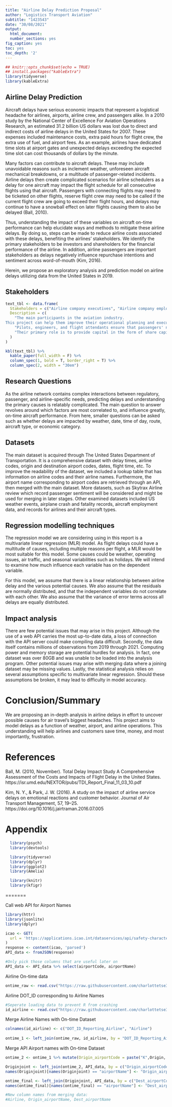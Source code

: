 ```yaml
---
title: "Airline Delay Prediction Proposal"
author: "Logistics Transport Aviation"
subtitle: "1423543"
date: "30/08/2021"
output:
  html_document:
  number_sections: yes
fig_caption: yes
toc: yes
toc_depth: '2' 
---
```

  
```r
## knitr::opts_chunk$set(echo = TRUE)
## install.packages("kableExtra")
library(tidyverse)
library(kableExtra)
```

## Airline Delay Prediction

Aircraft delays have serious economic impacts that represent a logistical headache for airlines, airports, airline crew, and passengers alike. In a 2010 study by the National Center of Excellence For Aviation Operations Research, an estimated 31.2 billion US dollars was lost due to direct and indirect costs of airline delays in the United States for 2007. These expenses included maintenance costs, extra paid hours for flight crew, the extra use of fuel, and airport fees. As an example, airlines have dedicated time slots at airport gates and unexpected delays exceeding the expected time slot can cost thousands of dollars by the minute.

Many factors can contribute to aircraft delays. These may include unavoidable reasons such as inclement weather, unforeseen aircraft mechanical breakdowns, or a multitude of passenger-related incidents. Airline delays then create complicated scenarios for airline schedulers as a delay for one aircraft may impact the flight schedule for all consecutive flights using that aircraft. Passengers with connecting flights may need to be ticketed on other flights, reserve flight crew may need to be called if the current flight crew are going to exceed their flight hours, and delays may continue to have a snowball effect on later flights causing them to also be delayed (Ball, 2010).

Thus, understanding the impact of these variables on aircraft on-time performance can help elucidate ways and methods to mitigate these airline delays. By doing so, steps can be made to reduce airline costs associated with these delays, benefiting the airlines' stakeholders. We identify the primary stakeholders to be investors and shareholders for the financial performance of the airline. In addition, airline passengers are important stakeholders as delays negatively influence repurchase intentions and sentiment across word-of-mouth (Kim, 2016).

Herein, we propose an exploratory analysis and prediction model on airline delays utilizing data from the United States in 2019.

## Stakeholders

```r
text_tbl <- data.frame(
  Stakeholders = c("Airline company executives", "Airline company employees", "Shareholders and investors of Airline companies", "Consumers of airline companies", "Suppliers for Airline companies", "Government"),
  Description = c(
    "The main participants in the aviation industry. 
This project can help them improve their operational planning and execution and any related products and services. ",
    "Pilots, engineers, and flight attendants ensure that passengers' needs are appropriately met and satisfied.  ", 
    "Their primary role is to provide capital in the form of share capital. Airlines performance may affect their investing behaviours. ", "Airline company/industry’s primary revenue source. Customers are the most important factor in this industry; without customers, airlines would not exist. ", "Form in which how much the company orders supplies in impacts inventory, e.g Aircraft manufacters, fuel and food/beverage resources. ", "Government and policy makers can impact how the industry will be regulated, such as climate change, tourism, and infrastructure policy.  "
  )
)

kbl(text_tbl) %>%
  kable_paper(full_width = F) %>%
  column_spec(1, bold = T, border_right = T) %>%
  column_spec(2, width = "30em")
```

## Research Questions

As the airline network contains complex interactions between regulatory, passenger, and airline-specific needs, predicting delays and understanding the primary causes is relatably complicated. The main question to answer revolves around which factors are most correlated to, and influence greatly, on-time aircraft performance. From here, smaller questions can be asked such as whether delays are impacted by weather, date, time of day, route, aircraft type, or economic category.

## Datasets

The main dataset is acquired through The United States Department of Transportation. It is a comprehensive dataset with delay times, airline codes, origin and destination airport codes, dates, flight time, etc. To improve the readability of the dataset, we included a lookup table that has information on airline codes and their airline names. Furthermore, the airport name corresponding to airport codes are retrieved through an API, then merged with the main dataset. More datasets, such as Skytrax Airline review which record passenger sentiment will be considered and might be used for merging in later stages. Other examined datasets included US weather events, airplane crash and fatality records, aircraft employment data, and records for airlines and their aircraft types.

## Regression modelling techniques

The regression model we are considering using in this report is a multivariate linear regression (MLR) model. As flight delays could have a multitude of causes, including multiple reasons per flight, a MLR would be most suitable for this model. Some causes could be weather, operating issues, air traffic, and seasonal variabilities such as holidays. We will intend to examine how much influence each variable has on the dependent variable.

For this model, we assume that there is a linear relationship between airline delay and the various potential causes. We also assume that the residuals are normally distributed, and that the independent variables do not correlate with each other. We also assume that the variance of error terms across all delays are equally distributed.



## Impact analysis

There are few potential issues that may arise in this project. Although the use of a web API carries the most up-to-date data, a loss of connection with the API server could make compiling data difficult. Secondly, the data itself contains millions of observations from 2019 through 2021. Computing power and memory storage are potential hurdles for analysis. In fact, one dataset was over 80GB and was unable to be loaded into the analysis program. Other potential issues may arise with merging data where a joining dataset may be missing values. Lastly, the statistical analysis relies on several assumptions specific to multivariate linear regression. Should these assumptions be broken, it may lead to difficulty in model accuracy.


# Conclusion/Summary

We are proposing an in-depth analysis in airline delays in effort to uncover possible causes for air travel's biggest headaches. This project aims to model delays as a function of weather, airport, and airline operations. This understanding will help airlines and customers save time, money, and most importantly, frustration.


# References

Ball, M. (2010, November). Total Delay Impact Study A Comprehensive Assessment of the Costs and Impacts of Flight Delay in the United States. https://isr.umd.edu/NEXTOR/pubs/TDI_Report_Final_11_03_10.pdf

Kim, N. Y., & Park, J. W. (2016). A study on the impact of airline service delays on emotional reactions and customer behavior. Journal of Air Transport Management, 57, 19–25. https://doi.org/10.1016/j.jairtraman.2016.07.005

# Appendix

```r
  library(psych)
  library(devtools)

  library(tidyverse)
  library(dplyr)
  library(ggplot2)
  library(Amelia)

  library(knitr)
  library(kfigr)
```
=======

Call web API for Airport Names 
```r
library(httr)
library(jsonlite)
library(dplyr)

icao <- GET(
  url = 'https://applications.icao.int/dataservices/api/safety-characteristics-list?api_key=8d00ef90-0982-11ec-9d72-8160549d64ab&airports=&states=USA'
)
response <- content(icao, 'parsed')
API_data <- fromJSON(response)

#Only pick those columns that are useful later on 
API_data <- API_data %>% select(airportCode, airportName)
```
Airline On-time data 
```r
ontime_raw <- read.csv("https://raw.githubusercontent.com/charlottetse33/36103_Logistics-Transport-Aviation/main/test%20on%20time%20report.csv")
```
Airline DOT_ID corresponding to Airline Names
```r
#Seperate loading data to prevent R from crashing
id_airline <- read.csv("https://raw.githubusercontent.com/charlottetse33/36103_Logistics-Transport-Aviation/main/dot_id_airline.csv")

```
Merge Airline Names with On-time Dataset 
```r
colnames(id_airline) <- c("DOT_ID_Reporting_Airline", "Airline")
  
ontime_1 <- left_join(ontime_raw, id_airline, by = "DOT_ID_Reporting_Airline")

```
Merge API Airport names with On-time Dataset 
```r
ontime_2 <- ontime_1 %>% mutate(Origin_airportCode = paste("K",Origin, sep = ""), Dest_airportCode = paste("K",Dest, sep = ""))

Originjoint <- left_join(ontime_2, API_data, by = c("Origin_airportCode" = "airportCode"))
names(Originjoint)[names(Originjoint) == "airportName"] <- "Origin_airportName"

ontime_final <- left_join(Originjoint, API_data, by = c("Dest_airportCode" = "airportCode"))
names(ontime_final)[names(ontime_final) == "airportName"] <- "Dest_airportName"

#New column names from merging data: 
#Airline, Origin_airportName, Dest_airportName

```

